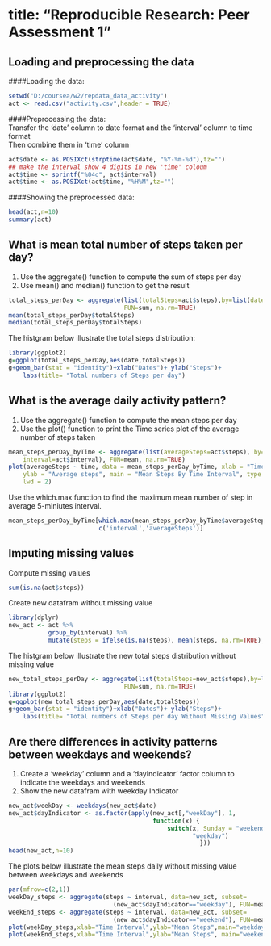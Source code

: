 
title: "Reproducible Research: Peer Assessment 1"
===========================================================


## Loading and preprocessing the data
####Loading the data:
```{r}
setwd("D:/coursea/w2/repdata_data_activity")
act <- read.csv("activity.csv",header = TRUE)
```

####Preprocessing the data:  
Transfer the 'date' column to date format and the 'interval' column to time format  
Then combine them in 'time' column
```{r}
act$date <- as.POSIXct(strptime(act$date, "%Y-%m-%d"),tz="")
## make the interval show 4 digits in new 'time' coloum
act$time <- sprintf("%04d", act$interval)
act$time <- as.POSIXct(act$time, "%H%M",tz="")
```

####Showing the preprocessed data:
```{r}
head(act,n=10)
summary(act)
```
## What is mean total number of steps taken per day?
1. Use the aggregate() function to compute the sum of steps per day  
2. Use mean() and median() function to get the result
```{r}
total_steps_perDay <- aggregate(list(totalSteps=act$steps),by=list(date=act$date),
                                FUN=sum, na.rm=TRUE)
mean(total_steps_perDay$totalSteps)
median(total_steps_perDay$totalSteps)
```

The histgram below illustrate the total steps distribution:
```{r}
library(ggplot2)
g=ggplot(total_steps_perDay,aes(date,totalSteps))
g+geom_bar(stat = "identity")+xlab("Dates")+ ylab("Steps")+
    labs(title= "Total numbers of Steps per day")
```

## What is the average daily activity pattern?
1. Use the aggregate() function to compute the mean steps per day  
2. Use the plot() function to print the Time series plot of the average number of steps taken  
```{r}
mean_steps_perDay_byTime <- aggregate(list(averageSteps=act$steps), by=list(time=act$time, 
    interval=act$interval), FUN=mean, na.rm=TRUE)
plot(averageSteps ~ time, data = mean_steps_perDay_byTime, xlab = "Time Interval", 
    ylab = "Average steps", main = "Mean Steps By Time Interval", type = "l", col = "yellow", 
    lwd = 2)
```

Use the which.max function to find the maximum mean number of step in average 5-miniutes interval.
```{r}
mean_steps_perDay_byTime[which.max(mean_steps_perDay_byTime$averageSteps),
                         c('interval','averageSteps')]
```
## Imputing missing values
Compute missing values
```{r}
sum(is.na(act$steps))
```
Create new datafram without missing value
```{r}
library(dplyr)
new_act <- act %>%
           group_by(interval) %>%
           mutate(steps = ifelse(is.na(steps), mean(steps, na.rm=TRUE), steps))

```
The histgram below illustrate the new total steps distribution without missing value
```{r}
new_total_steps_perDay <- aggregate(list(totalSteps=new_act$steps),by=list(date=new_act$date),
                                FUN=sum, na.rm=TRUE)
library(ggplot2)
g=ggplot(new_total_steps_perDay,aes(date,totalSteps))
g+geom_bar(stat = "identity")+xlab("Dates")+ ylab("Steps")+
    labs(title= "Total numbers of Steps per day Without Missing Values")
```

## Are there differences in activity patterns between weekdays and weekends?
1. Create a 'weekday' column and a 'dayIndicator' factor column to indicate the weekdays and weekends  
2. Show the new datafram with weekday Indicator
```{r}
new_act$weekDay <- weekdays(new_act$date)
new_act$dayIndicator <- as.factor(apply(new_act[,"weekDay"], 1, 
                                        function(x) {
                                            switch(x, Sunday = "weekend", Saturday = "weekend",
                                                   "weekday")
                                                     }))
head(new_act,n=10)
```
The plots below illustrate the mean steps daily without missing value between weekdays and weekends
```{r}
par(mfrow=c(2,1))
weekDay_steps <- aggregate(steps ~ interval, data=new_act, subset=
                             (new_act$dayIndicator=="weekday"), FUN=mean)
weekEnd_steps <- aggregate(steps ~ interval, data=new_act, subset=
                             (new_act$dayIndicator=="weekend"), FUN=mean)##
plot(weekDay_steps,xlab="Time Interval",ylab="Mean Steps",main="weekdays",type = 'l'  )
plot(weekEnd_steps,xlab="Time Interval",ylab="Mean Steps", main="weekends",type='l'  )
```